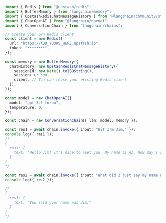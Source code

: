 ```typescript
import { Redis } from "@upstash/redis";
import { BufferMemory } from "langchain/memory";
import { UpstashRedisChatMessageHistory } from "@langchain/community/stores/message/upstash_redis";
import { ChatOpenAI } from "@langchain/openai";
import { ConversationChain } from "langchain/chains";

// Create your own Redis client
const client = new Redis({
  url: "https://ADD_YOURS_HERE.upstash.io",
  token: "********",
});

const memory = new BufferMemory({
  chatHistory: new UpstashRedisChatMessageHistory({
    sessionId: new Date().toISOString(),
    sessionTTL: 300,
    client, // You can reuse your existing Redis client
  }),
});

const model = new ChatOpenAI({
  model: "gpt-3.5-turbo",
  temperature: 0,
});

const chain = new ConversationChain({ llm: model, memory });

const res1 = await chain.invoke({ input: "Hi! I'm Jim." });
console.log({ res1 });
/*
{
  res1: {
    text: "Hello Jim! It's nice to meet you. My name is AI. How may I assist you today?"
  }
}
*/

const res2 = await chain.invoke({ input: "What did I just say my name was?" });
console.log({ res2 });

/*
{
  res1: {
    text: "You said your name was Jim."
  }
}
*/
```
